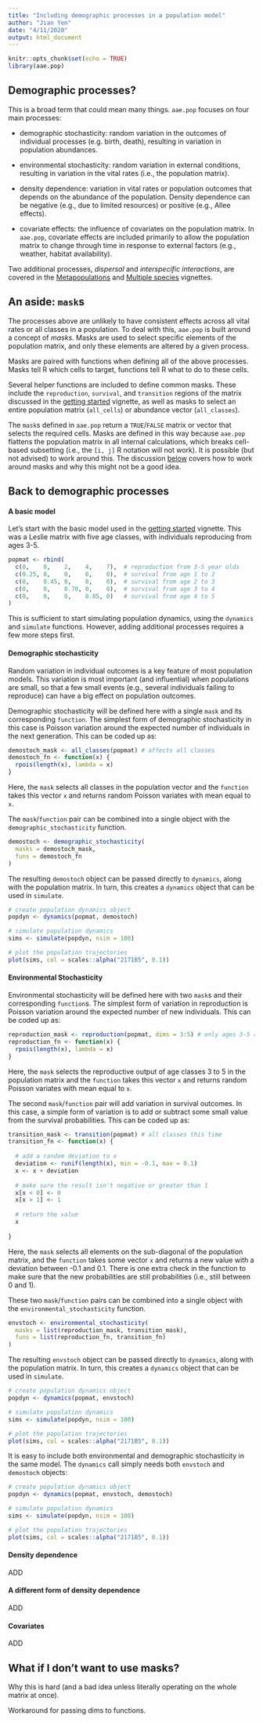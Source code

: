 ---
title: "Including demographic processes in a population model"
author: "Jian Yen"
date: "4/11/2020"
output: html_document
---

```{r setup, include = FALSE}
knitr::opts_chunk$set(echo = TRUE)
library(aae.pop)
```

## Demographic processes?

This is a broad term that could mean many things. `aae.pop` focuses on four main processes:

- demographic stochasticity: random variation in the outcomes of individual processes (e.g. birth, death), resulting in variation in population abundances.

- environmental stochasticity: random variation in external conditions, resulting in variation in the vital rates (i.e., the population matrix).

- density dependence: variation in vital rates or population outcomes that depends on the abundance of the population. Density dependence can be negative (e.g., due to limited resources) or positive (e.g., Allee effects).

- covariate effects: the influence of covariates on the population matrix. In `aae.pop`, covariate effects are included primarily to allow the population matrix to change through time in response to external factors (e.g., weather, habitat availability).

Two additional processes, *dispersal* and *interspecific interactions*, are covered in the [Metapopulations](metapopulations.html) and [Multiple species](multiple_species.html) vignettes.

## An aside: `mask`s

The processes above are unlikely to have consistent effects across all vital rates or all classes in a population. To deal with this, `aae.pop` is built around a concept of *masks*. Masks are used to select specific elements of the population matrix, and only these elements are altered by a given process.

Masks are paired with functions when defining all of the above processes. Masks tell R which cells to target, functions tell R what to do to these cells.

Several helper functions are included to define common masks. These include the `reproduction`, `survival`, and `transition` regions of the matrix discussed in the [getting started](get_started.html) vignette, as well as masks to select an entire population matrix (`all_cells`) or abundance vector (`all_classes`).

The `mask`s defined in `aae.pop` return a `TRUE`/`FALSE` matrix or vector that selects the required cells. Masks are defined in this way because `aae.pop` flattens the population matrix in all internal calculations, which breaks cell-based subsetting (i.e., the `[i, j]` R notation will not work). It is possible (but not advised) to work around this. The discussion [below](#nomask) covers how to work around masks and why this might not be a good idea.

## Back to demographic processes

#### A basic model

Let's start with the basic model used in the [getting started](get_started.html) vignette. This was a Leslie matrix with five age classes, with individuals reproducing from ages 3-5.

```{r}
popmat <- rbind(
  c(0,    0,    2,    4,    7),  # reproduction from 3-5 year olds
  c(0.25, 0,    0,    0,    0),  # survival from age 1 to 2
  c(0,    0.45, 0,    0,    0),  # survival from age 2 to 3
  c(0,    0,    0.70, 0,    0),  # survival from age 3 to 4
  c(0,    0,    0,    0.85, 0)   # survival from age 4 to 5
)
```

This is sufficient to start simulating population dynamics, using the `dynamics` and `simulate` functions. However, adding additional processes requires a few more steps first.

#### Demographic stochasticity

Random variation in individual outcomes is a key feature of most population models. This variation is most important (and influential) when populations are small, so that a few small events (e.g., several individuals failing to reproduce) can have a big effect on population outcomes.

Demographic stochasticity will be defined here with a single `mask` and its corresponding `function`. The simplest form of demographic stochasticity in this case is Poisson variation around the expected number of individuals in the next generation. This can be coded up as:

```{r}
demostoch_mask <- all_classes(popmat) # affects all classes
demostoch_fn <- function(x) {
  rpois(length(x), lambda = x)
}
```

Here, the `mask` selects all classes in the population vector and the `function` takes this vector `x` and returns random Poisson variates with mean equal to `x`.

The `mask`/`function` pair can be combined into a single object with the `demographic_stochasticity` function. 

```{r}
demostoch <- demographic_stochasticity(
  masks = demostoch_mask,
  funs = demostoch_fn
)
```

The resulting `demostoch` object can be passed directly to `dynamics`, along with the population matrix. In turn, this creates a `dynamics` object that can be used in `simulate`.

```{r, dev = "png"}
# create population dynamics object
popdyn <- dynamics(popmat, demostoch)

# simulate population dynamics
sims <- simulate(popdyn, nsim = 100)

# plot the population trajectories
plot(sims, col = scales::alpha("2171B5", 0.1))
```

#### Environmental Stochasticity

Environmental stochasticity will be defined here with two `mask`s and their corresponding `function`s. The simplest form of variation in reproduction is Poisson variation around the expected number of new individuals. This can be coded up as:

```{r}
reproduction_mask <- reproduction(popmat, dims = 3:5) # only ages 3-5 reproduce
reproduction_fn <- function(x) {
  rpois(length(x), lambda = x)
}
```

Here, the `mask` selects the reproductive output of age classes 3 to 5 in the population matrix and the `function` takes this vector `x` and returns random Poisson variates with mean equal to `x`.

The second `mask`/`function` pair will add variation in survival outcomes. In this case, a simple form of variation is to add or subtract some small value from the survival probabilities. This can be coded up as:

```{r}
transition_mask <- transition(popmat) # all classes this time
transition_fn <- function(x) {
  
  # add a random deviation to x
  deviation <- runif(length(x), min = -0.1, max = 0.1)
  x <- x + deviation
  
  # make sure the result isn't negative or greater than 1
  x[x < 0] <- 0
  x[x > 1] <- 1
  
  # return the value
  x
  
}
```

Here, the `mask` selects all elements on the sub-diagonal of the population matrix, and the `function` takes some vector `x` and returns a new value with a deviation between -0.1 and 0.1. There is one extra check in the function to make sure that the new probabilities are still probabilities (i.e., still between 0 and 1).

These two `mask`/`function` pairs can be combined into a single object with the `environmental_stochasticity` function. 

```{r}
envstoch <- environmental_stochasticity(
  masks = list(reproduction_mask, transition_mask),
  funs = list(reproduction_fn, transition_fn)
)
```

The resulting `envstoch` object can be passed directly to `dynamics`, along with the population matrix. In turn, this creates a `dynamics` object that can be used in `simulate`.

```{r, dev = "png"}
# create population dynamics object
popdyn <- dynamics(popmat, envstoch)

# simulate population dynamics
sims <- simulate(popdyn, nsim = 100)

# plot the population trajectories
plot(sims, col = scales::alpha("2171B5", 0.1))
```

It is easy to include both environmental and demographic stochasticity in the same model. The `dynamics` call simply needs both `envstoch` and `demostoch` objects:

```{r, dev = "png"}
# create population dynamics object
popdyn <- dynamics(popmat, envstoch, demostoch)

# simulate population dynamics
sims <- simulate(popdyn, nsim = 100)

# plot the population trajectories
plot(sims, col = scales::alpha("2171B5", 0.1))
```

#### Density dependence

ADD

#### A different form of density dependence

ADD

#### Covariates

ADD

## What if I don't want to use masks? {#nomask}

Why this is hard (and a bad idea unless literally operating on the whole matrix at once).

Workaround for passing dims to functions.
